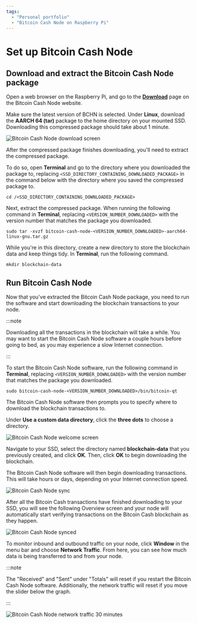 ```yaml
---
tags:
  - "Personal portfolio"
  - "Bitcoin Cash Node on Raspberry Pi"
---
```


# Set up Bitcoin Cash Node

## Download and extract the Bitcoin Cash Node package

Open a web browser on the Raspberry Pi, and go to the **[Download](https://bitcoincashnode.org/en/download.html)** page on the Bitcoin Cash Node website.

Make sure the latest version of BCHN is selected. Under **Linux**, download the **AARCH 64 (tar)** package to the home directory on your mounted SSD. Downloading this compressed package should take about 1 minute.

![Bitcoin Cash Node download screen](https://github.com/josh-wong/bitcoin-cash-node-on-raspberry-pi/blob/main/docs/assets/screenshots/bitcoin_cash_node_download.png?raw=true)

After the compressed package finishes downloading, you'll need to extract the compressed package.

To do so, open **Terminal** and go to the directory where you downloaded the package to, replacing `<SSD_DIRECTORY_CONTAINING_DOWNLOADED_PACKAGE>` in the command below with the directory where you saved the compressed package to.

```console
cd /<SSD_DIRECTORY_CONTAINING_DOWNLOADED_PACKAGE>
```

Next, extract the compressed package. When running the following command in **Terminal**, replacing `<VERSION_NUMBER_DOWNLOADED>` with the version number that matches the package you downloaded.

```console
sudo tar -xvzf bitcoin-cash-node-<VERSION_NUMBER_DOWNLOADED>-aarch64-linux-gnu.tar.gz
```

While you're in this directory, create a new directory to store the blockchain data and keep things tidy. In **Terminal**, run the following command.

```console
mkdir blockchain-data
```

## Run Bitcoin Cash Node

Now that you've extracted the Bitcoin Cash Node package, you need to run the software and start downloading the blockchain transactions to your node.

:::note

Downloading all the transactions in the blockchain will take a while. You may want to start the Bitcoin Cash Node software a couple hours before going to bed, as you may experience a slow Internet connection.

:::

To start the Bitcoin Cash Node software, run the following command in **Terminal**, replacing `<VERSION_NUMBER_DOWNLOADED>` with the version number that matches the package you downloaded.

```console
sudo bitcoin-cash-node-<VERSION_NUMBER_DOWNLOADED>/bin/bitcoin-qt
```

The Bitcoin Cash Node software then prompts you to specify where to download the blockchain transactions to.

Under **Use a custom data directory**, click the **three dots** to choose a directory.

![Bitcoin Cash Node welcome screen](https://github.com/josh-wong/bitcoin-cash-node-on-raspberry-pi/blob/main/docs/assets/screenshots/bitcoin_cash_node_welcome_screen.png?raw=true)

Navigate to your SSD, select the directory named **blockchain-data** that you previously created, and click **OK**. Then, click **OK** to begin downloading the blockchain.

The Bitcoin Cash Node software will then begin downloading transactions. This will take hours or days, depending on your Internet connection speed.

![Bitcoin Cash Node sync](https://github.com/josh-wong/bitcoin-cash-node-on-raspberry-pi/blob/main/docs/assets/screenshots/bitcoin_cash_node_sync.png?raw=true)

After all the Bitcoin Cash transactions have finished downloading to your SSD, you will see the following Overview screen and your node will automatically start verifying transactions on the Bitcoin Cash blockchain as they happen.

![Bitcoin Cash Node synced](https://github.com/josh-wong/bitcoin-cash-node-on-raspberry-pi/blob/main/docs/assets/screenshots/bitcoin_cash_node_synced.png?raw=true)

To monitor inbound and outbound traffic on your node, click **Window** in the menu bar and choose **Network Traffic**. From here, you can see how much data is being transferred to and from your node.

:::note

The "Received" and "Sent" under "Totals" will reset if you restart the Bitcoin Cash Node software. Additionally, the network traffic will reset if you move the slider below the graph.

:::

![Bitcoin Cash Node network traffic 30 minutes](https://github.com/josh-wong/bitcoin-cash-node-on-raspberry-pi/blob/main/docs/assets/screenshots/bitcoin_cash_node_network_traffic_30_minutes.png?raw=true)
